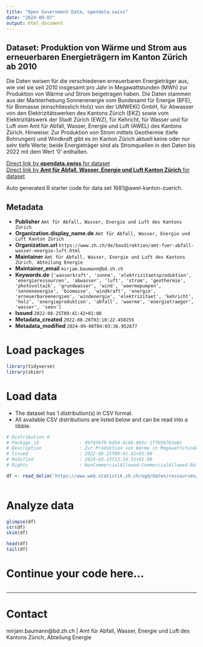 ```yaml
---
title: "Open Government Data, opendata.swiss"
date: "2024-09-07"
output: html_document
---
```


## Dataset: Produktion von Wärme und Strom aus erneuerbaren Energieträgern im Kanton Zürich ab 2010

Die Daten weisen für die verschiedenen erneuerbaren Energieträger aus, wie viel sie seit 2010 insgesamt pro Jahr in Megawattstunden (MWh) zur Produktion von Wärme und Strom beigetragen haben. Die Daten stammen aus der Markterhebung Sonnenenergie vom Bundesamt für Energie (BFE), für Biomasse (einschliesslich Holz) von der UMWEKO GmbH, für Abwasser von den Elektrizitätswerken des Kantons Zürich (EKZ) sowie vom Elektrizitätswerk der Stadt Zürich (EWZ), für Kehricht, für Wasser und für Luft vom Amt für Abfall, Wasser, Energie und Luft (AWEL) des Kantons Zürich. Hinweise: Zur Produktion von Strom mittels Geothermie (tiefe Bohrungen) und Windkraft gibt es im Kanton Zürich aktuell keine oder nur sehr tiefe Werte; beide Energieträger sind als Stromquellen in den Daten bis 2022 mit dem Wert '0' enthalten.

[Direct link by **opendata.swiss** for dataset](https://opendata.swiss/de/dataset/produktion-von-warme-und-strom-aus-erneuerbaren-energietragern-im-kanton-zurich-ab-2010)<br>
[Direct link by **Amt für Abfall, Wasser, Energie und Luft Kanton Zürich** for dataset]()

Auto generated R starter code for data set 1681@awel-kanton-zuerich.

## Metadata

- **Publisher** `Amt für Abfall, Wasser, Energie und Luft des Kantons Zürich`
- **Organization.display_name.de** `Amt für Abfall, Wasser, Energie und Luft Kanton Zürich`
- **Organization.url** `https://www.zh.ch/de/baudirektion/amt-fuer-abfall-wasser-energie-luft.html`
- **Maintainer** `Amt für Abfall, Wasser, Energie und Luft des Kantons Zürich, Abteilung Energie`
- **Maintainer_email** `mirjam.baumann@bd.zh.ch`
- **Keywords.de** `['wasserkraft', 'sonne', 'elektrizitaetsproduktion', 'energieressourcen', 'abwasser', 'luft', 'strom', 'geothermie', 'photovoltaik', 'grundwasser', 'wind', 'waermepumpen', 'sonnenenergie', 'biomasse', 'windkraft', 'energie', 'erneuerbareenergien', 'windenergie', 'elektrizitaet', 'kehricht', 'holz', 'energieproduktion', 'abfall', 'waerme', 'energietraeger', 'wasser', 'seen']`
- **Issued** `2022-08-25T09:41:42+01:00`
- **Metadata_created** `2022-08-26T03:10:22.458255`
- **Metadata_modified** `2024-09-06T04:03:36.952677`


# Load packages

```r

library(tidyverse)
library(skimr)

```

# Load data

-   The dataset has 1 distribution(s) in CSV format.
-   All available CSV distributions are listed below and can be read into a tibble.

```r

# Distribution 0
# Package_id               : d9f456f0-bd54-4c68-865c-1ffb56763a0c
# Description              : Zur Produktion von Wärme in Megawattstunden (MWh) enthalten sind die Energieträger: Kehricht, Biomasse (einschliesslich Holz), Sonne, Wasser (umfasst Oberflächen- und Grundwasser), Geothermie (untiefe Bohrungen), Luft (umfasst Luft-Wärmepumpen) sowie Abwasser. Zur Produktion von Strom zusätzlich enthalten ist der Energieträger 'Windkraft', während bei 'Geothermie' keine 'untiefen', sondern nur 'tiefe' Bohrungen zur Stromproduktion beitragen; die Energieträger 'Luft' und 'Abwasser' werden zur Stromproduktion nicht genutzt.
# Issued                   : 2022-08-25T09:41:42+01:00
# Modified                 : 2024-03-13T13:24:31+01:00
# Rights                   : NonCommercialAllowed-CommercialAllowed-ReferenceRequired

df <- read_delim('https://www.web.statistik.zh.ch/ogd/daten/ressourcen/KTZH_00001681_00003140.csv')



```

# Analyze data

```r

glimpse(df)
str(df)
skim(df)

head(df)
tail(df)

```

# Continue your code here...

```r

```

------------------------------------------------------------------------

# Contact

mirjam.baumann@bd.zh.ch | Amt für Abfall, Wasser, Energie und Luft des Kantons Zürich, Abteilung Energie
